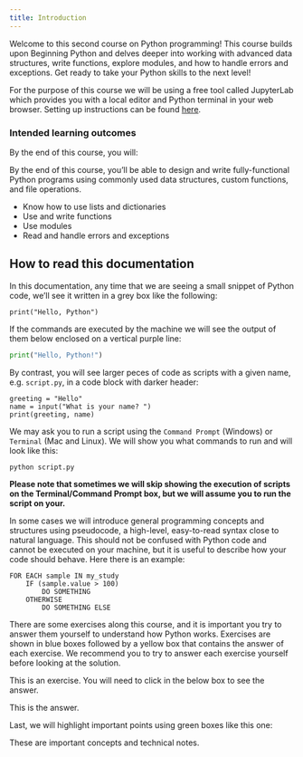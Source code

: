 ```yaml
---
title: Introduction
---
```


Welcome to this second course on Python programming! This course builds upon Beginning Python and delves deeper into working with advanced data structures, write functions, explore modules, and how to handle errors and exceptions. Get ready to take your Python skills to the next level!

For the purpose of this course we will be using a free tool called JupyterLab which provides you with a local editor and Python terminal in your web browser. Setting up instructions can be found [here]("pages/001-workspace-setup.qmd").

### Intended learning outcomes

By the end of this course, you will:

 By the end of this course, you'll be able to design and write fully-functional Python programs using commonly used data structures, custom functions, and file operations.

- Know how to use lists and dictionaries
- Use and write functions
- Use modules
- Read and handle errors and exceptions


## How to read this documentation

In this documentation, any time that we are seeing a small snippet of Python code, we'll see it written in a grey box like the following:

```.python
print("Hello, Python")
```

If the commands are executed by the machine we will see the output of them below enclosed on a vertical purple line:

```python
print("Hello, Python!")
```

By contrast, you will see larger peces of code as scripts with a given name, e.g. `script.py`, in a code block with darker header:

```.python
greeting = "Hello"
name = input("What is your name? ")
print(greeting, name)
```

We may ask you to run a script using the `Command Prompt` (Windows) or `Terminal` (Mac and Linux). We will show you what commands to run and will look like this:
```.bash
python script.py
```

**Please note that sometimes we will skip showing the execution of scripts on the Terminal/Command Prompt box, but we will assume you to run the script on your.**

In some cases we will introduce general programming concepts and structures using pseudocode, a high-level, easy-to-read syntax close to natural language. This should not be confused with Python code and cannot be executed on your machine, but it is useful to describe how your code should behave. Here there is an example:
```
FOR EACH sample IN my_study
    IF (sample.value > 100)
        DO SOMETHING
    OTHERWISE
        DO SOMETHING ELSE
```


There are some exercises along this course, and it is important you try to answer them yourself to understand how Python works. Exercises are shown in blue boxes followed by a yellow box that contains the answer of each exercise. We recommend you to try to answer each exercise yourself before looking at the solution. 

::: {#exampleN .callout-note icon=false title='Exercise'}
This is an exercise. You will need to click in the below box to see the answer.
:::

::: {#answerN .callout-caution icon=false title='Answer (click to open)' collapse="true"}
This is the answer.
:::

Last, we will highlight important points using green boxes like this one:

::: {#keypointsN .callout-tip icon=false title='Key points'}
These are important concepts and technical notes.
:::


